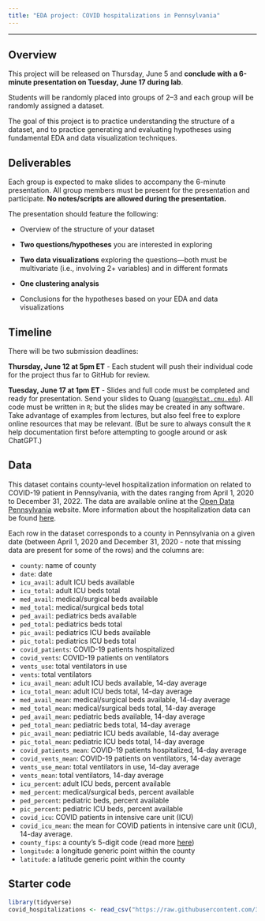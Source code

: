 ```yaml
---
title: "EDA project: COVID hospitalizations in Pennsylvania"
---
```


---

## Overview

This project will be released on Thursday, June 5 and **conclude with a 6-minute presentation on Tuesday, June 17 during lab**.

Students will be randomly placed into groups of 2--3 and each group will be randomly assigned a dataset.

The goal of this project is to practice understanding the structure of a dataset, and to practice generating and evaluating hypotheses using fundamental EDA and data visualization techniques.

## Deliverables

Each group is expected to make slides to accompany the 6-minute presentation. All group members must be present for the presentation and participate. **No notes/scripts are allowed during the presentation.**

The presentation should feature the following:

* Overview of the structure of your dataset

* **Two questions/hypotheses** you are interested in exploring

* **Two data visualizations** exploring the questions---both must be multivariate (i.e., involving 2+ variables) and in different formats

* **One clustering analysis**

* Conclusions for the hypotheses based on your EDA and data visualizations

## Timeline

There will be two submission deadlines:

**Thursday, June 12 at 5pm ET** - Each student will push their individual code for the project thus far to GitHub for review.

**Tuesday, June 17 at 1pm ET** - Slides and full code must be completed and ready for presentation. Send your slides to Quang ([`quang@stat.cmu.edu`](mailto:quang@stat.cmu.edu)). All code must be written in `R`; but the slides may be created in any software. Take advantage of examples from lectures, but also feel free to explore online resources that may be relevant. (But be sure to always consult the `R` help documentation first before attempting to google around or ask ChatGPT.)

## Data

This dataset contains county-level hospitalization information on related to COVID-19 patient in Pennsylvania, with the dates ranging from April 1, 2020 to December 31, 2022.
The data are available online at the [Open Data Pennsylvania](https://data.pa.gov/) website.
More information about the hospitalization data can be found [here](https://data.pa.gov/Covid-19/COVID-19-Aggregate-Hospitalizations-Current-Weekly/kayn-sjhx).

Each row in the dataset corresponds to a county in Pennsylvania on a given date (between April 1, 2020 and December 31, 2020 - note that missing data are present for some of the rows) and the columns are:

* `county`: name of county
* `date`: date            
* `icu_avail`: adult ICU beds available  
* `icu_total`: adult ICU beds total    
* `med_avail`: medical/surgical beds available    
* `med_total`: medical/surgical beds total 
* `ped_avail`: pediatrics beds available     
* `ped_total`: pediatrics beds total   
* `pic_avail`: pediatrics ICU beds available     
* `pic_total`: pediatrics ICU beds total       
* `covid_patients`: COVID-19 patients hospitalized
* `covid_vents`: COVID-19 patients on ventilators     
* `vents_use`: total ventilators in use       
* `vents`: total ventilators       
* `icu_avail_mean`: adult ICU beds available, 14-day average
* `icu_total_mean`: adult ICU beds total, 14-day average  
* `med_avail_mean`: medical/surgical beds available, 14-day average
* `med_total_mean`: medical/surgical beds total, 14-day average
* `ped_avail_mean`: pediatric beds available, 14-day average
* `ped_total_mean`: pediatric beds total, 14-day average
* `pic_avail_mean`: pediatric ICU beds available, 14-day average 
* `pic_total_mean`: pediatric ICU beds total, 14-day average
* `covid_patients_mean`: COVID-19 patients hospitalized, 14-day average
* `covid_vents_mean`: COVID-19 patients on ventilators, 14-day average
* `vents_use_mean`: total ventilators in use, 14-day average
* `vents_mean`: total ventilators, 14-day average  
* `icu_percent`: adult ICU beds, percent available  
* `med_percent`: medical/surgical beds, percent available     
* `ped_percent`: pediatric beds, percent available 
* `pic_percent`: pediatric ICU beds, percent available    
* `covid_icu`: COVID patients in intensive care unit (ICU)
* `covid_icu_mean`: the mean for COVID patients in intensive care unit (ICU), 14-day average.  
* `county_fips`: a county's 5-digit code (read more [here](https://www.census.gov/library/reference/code-lists/ansi.html))
* `longitude`: a longitude generic point within the county
* `latitude`: a latitude generic point within the county 

## Starter code

```r
library(tidyverse)
covid_hospitalizations <- read_csv("https://raw.githubusercontent.com/36-SURE/2025/main/data/covid_hospitalizations.csv")
```